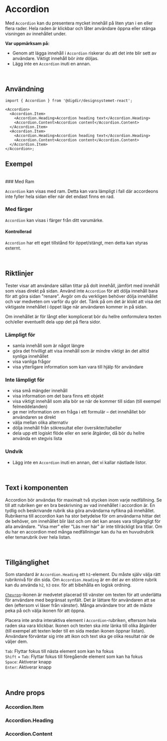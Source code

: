 


<Meta of={AccordionStories} />

# Accordion

Med `Accordion` kan du presentera mycket innehåll på liten ytan i en eller flera rader. Hela raden är klickbar och låter användare öppna eller stänga visningen av innehållet under.

**Var uppmärksam på:**

- Genom att lägga innehåll i `Accordion` riskerar du att det inte blir sett av användare. Viktigt innehåll bör _inte_ döljas.
- Lägg inte en `Accordion` inuti en annan.

<br />

<Primary />
<Controls />

## Användning

```tsx
import { Accordion } from '@digdir/designsystemet-react';

<Accordion>
  <Accordion.Item>
    <Accordion.Heading>Accordion heading text</Accordion.Heading>
    <Accordion.Content>Accordion content</Accordion.Content>
  </Accordion.Item>
  <Accordion.Item>
    <Accordion.Heading>Accordion heading text</Accordion.Heading>
    <Accordion.Content>Accordion content</Accordion.Content>
  </Accordion.Item>
</Accordion>;
```

## Exempel

<br />
### Med Ram

`Accordion` kan visas med ram. Detta kan vara lämpligt i fall där accordeons inte fyller hela sidan eller när det endast finns en rad.

<Canvas of={AccordionStories.AccordionBorder} />

### Med färger

`Accordion` kan visas i färger från ditt varumärke.

<Canvas of={AccordionStories.AccordionColor} />

#### Kontrollerad

`Accordion` har ett eget tillstånd för öppet/stängt, men detta kan styras externt.

<Canvas of={AccordionStories.Controlled} />

<br />

## Riktlinjer

Tester visar att användare sällan tittar på dolt innehåll, jämfört med innehåll som visas direkt på sidan. Använd inte `Accordion` för att dölja innehåll bara för att göra sidan "renare". Avgör om du verkligen behöver dölja innehållet och var medveten om varför du gör det. Tänk på om det är klokt att visa det viktigaste innehållet i öppet läge när användaren kommer in på sidan.

Om innehållet är för långt eller komplicerat bör du hellre omformulera texten och/eller eventuellt dela upp det på flera sidor.

### Lämpligt för

- samla innehåll som är något längre
- göra det frivilligt att visa innehåll som är mindre viktigt än det alltid synliga innehållet
- visa vanliga frågor
- visa ytterligare information som kan vara till hjälp för användare

### Inte lämpligt för

- visa små mängder innehåll
- visa information om det bara finns ett objekt
- visa viktigt innehåll som alla bör se när de kommer till sidan (till exempel felmeddelanden)
- ge mer information om en fråga i ett formulär – det innehållet bör användaren se direkt
- välja mellan olika alternativ
- dölja innehåll från sökresultat eller översikter/tabeller
- dela upp ett logiskt flöde eller en serie åtgärder, då bör du hellre använda en stegvis lista

### Undvik

- Lägg inte en `Accordion` inuti en annan, det vi kallar nästlade listor.

<br />

## Text i komponenten

Accordion bör användas för maximalt två stycken inom varje nedfällning. Se till att rubriken ger en bra beskrivning av vad innehållet i accordion är. En tydlig och beskrivande rubrik ska göra användarna nyfikna på innehållet. Rubrikerna till accordion kan ha stor betydelse för om användarna hittar det de behöver, om innehållet blir läst och om det kan anses vara tillgängligt för alla användare. "Visa mer" eller "Läs mer här" är inte tillräckligt bra titlar. Om du har en accordion med många nedfällningar kan du ha en huvudrubrik eller temarubrik över hela listan.

<br />

## Tillgänglighet

Som standard är `Accordion.Heading` ett `h1`-element. Du måste själv välja rätt rubriknivå för din sida. Om `Accordion.Heading` är en del av en större rubrik kan du använda `h2`, `h3` osv. för att bibehålla en logisk ordning.

[`Chevron`](https://aksel.nav.no/ikoner/ChevronDown)-ikonen är medvetet placerad till vänster om texten för att underlätta för användare med begränsat synfält. Det är lättare för användaren att se den (eftersom vi läser från vänster). Många användare tror att de måste peka på och välja ikonen för att öppna.

Placera inte andra interaktiva element i `Accordion`-rubriken, eftersom hela raden ska vara klickbar. Ikonen och texten ska _inte_ länka till olika åtgärder (till exempel att texten leder till en sida medan ikonen öppnar listan). Användare förväntar sig inte att ikon och text ska ge olika resultat när de väljer dem.

`Tab`: Flyttar fokus till nästa element som kan ha fokus \
`Shift` + `Tab`: Flyttar fokus till föregående element som kan ha fokus \
`Space`: Aktiverar knapp \
`Enter`: Aktiverar knapp

<br />

## Andre props

### Accordion.Item

<ArgTypes of={Accordion.Item} />

### Accordion.Heading

<ArgTypes of={Accordion.Heading} />

### Accordion.Content

<ArgTypes of={Accordion.Content} />
